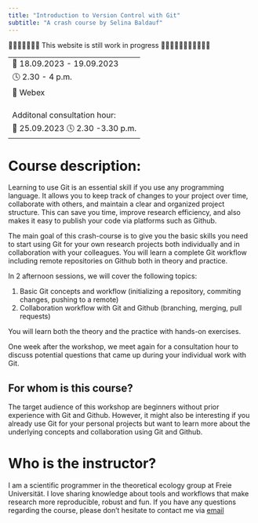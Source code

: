 ```yaml
---
title: "Introduction to Version Control with Git"
subtitle: "A crash course by Selina Baldauf"
---
```


🚧🚧🚧🚧🚧🚧🚧 This website is still work in progress 🚧🚧🚧🚧🚧🚧🚧🚧🚧🚧🚧

-------
📅 18.09.2023 - 19.09.2023 <br>
🕓 2.30 - 4 p.m.  <br>
📍 Webex <br> <br>
Additonal consultation hour:
📅 25.09.2023 🕓 2.30 -3.30 p.m.
--------

# Course description:

Learning to use Git is an essential skill if you use any programming language. It allows you to keep track of changes to your project over time, collaborate with others, and maintain a clear and organized project structure. This can save you time, improve research efficiency, and also makes it easy to publish your code via platforms such as Github. 

The main goal of this crash-course is to give you the basic skills you need to start using Git for your own research projects both individually and in collaboration with your colleagues. You will learn a complete Git workflow including remote repositories on Github both in theory and practice. 

In 2 afternoon sessions, we will cover the following topics:

1. Basic Git concepts and workflow (initializing a repository, commiting changes, pushing to a remote)
2. Collaboration workflow with Git and Github (branching, merging, pull requests)

You will learn both the theory and the practice with hands-on exercises.

One week after the workshop, we meet again for a consultation hour to discuss potential questions that came up during your individual work with Git.

## For whom is this course?

The target audience of this workshop are beginners without prior experience with Git and Github. However, it might also be interesting if you already use Git for your personal projects but want to learn more about the underlying concepts and collaboration using Git and Github. 

# Who is the instructor?

I am a scientific programmer in the theoretical ecology group at Freie Universität. I love sharing knowledge about tools and workflows that make research more reproducible, robust and fun. If you have any questions regarding the course, please don't hesitate to contact me via [email](mailto:selina.baldauf@fu-berlin.de.)
